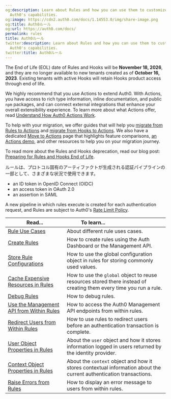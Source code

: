 ```yaml
---
og:description: Learn about Rules and how you can use them to customize and extend
  Auth0's capabilities.
og:image: https://cdn2.auth0.com/docs/1.14553.0/img/share-image.png
og:title: Auth0ルール
og:url: https://auth0.com/docs/
permalink: rules
title: Auth0ルール
twitter:description: Learn about Rules and how you can use them to customize and extend
  Auth0's capabilities.
twitter:title: Auth0ルール
---
```


<Warning>

The End of Life (EOL) date of Rules and Hooks will be **November 18, 2026**, and they are no longer available to new tenants created as of **October 16, 2023**. Existing tenants with active Hooks will retain Hooks product access through end of life.

We highly recommend that you use Actions to extend Auth0. With Actions, you have access to rich type information, inline documentation, and public `npm` packages, and can connect external integrations that enhance your overall extensibility experience. To learn more about what Actions offer, read [Understand How Auth0 Actions Work](/docs/customize/actions/actions-overview).

To help with your migration, we offer guides that will help you [migrate from Rules to Actions](/docs/customize/actions/migrate/migrate-from-rules-to-actions) and [migrate from Hooks to Actions](/docs/customize/actions/migrate/migrate-from-hooks-to-actions). We also have a dedicated [Move to Actions](https://auth0.com/extensibility/movetoactions) page that highlights feature comparisons, [an Actions demo](https://www.youtube.com/watch?v=UesFSY1klrI), and other resources to help you on your migration journey.

To read more about the Rules and Hooks deprecation, read our blog post: [Preparing for Rules and Hooks End of Life](https://auth0.com/blog/preparing-for-rules-and-hooks-end-of-life/).

</Warning>

ルールは、プロトコル固有のアーティファクトが生成される認証パイプラインの一部として、さまざまな状況で使用できます。

* an <Tooltip tip="ID Token: Credential meant for the client itself, rather than for accessing a resource." cta="View Glossary" href="/docs/glossary?term=ID+token">ID token</Tooltip> in <Tooltip tip="ID Token: Credential meant for the client itself, rather than for accessing a resource." cta="View Glossary" href="/docs/glossary?term=OpenID">OpenID</Tooltip> Connect (OIDC)
* an <Tooltip tip="Access Token: Authorization credential, in the form of an opaque string or JWT, used to access an API." cta="View Glossary" href="/docs/glossary?term=access+token">access token</Tooltip> in <Tooltip tip="Access Token: Authorization credential, in the form of an opaque string or JWT, used to access an API." cta="View Glossary" href="/docs/glossary?term=OAuth+2.0">OAuth 2.0</Tooltip>
* an assertion in <Tooltip tip="Security Assertion Markup Language (SAML): Standardized protocol allowing two parties to exchange authentication information without a password." cta="View Glossary" href="/docs/glossary?term=SAML">SAML</Tooltip>

A new pipeline in which rules execute is created for each authentication request, and Rules are subject to Auth0's [Rate Limit Policy](/docs/troubleshoot/customer-support/operational-policies/rate-limit-policy).

<table class="table"><thead>
<tr>
<th><strong>Read...</strong></th>
<th><strong>To learn...</strong>                                </th>
</tr>
</thead>
<tbody>
<tr>
<td><a href="/docs/customize/actions/use-cases">Rule Use Cases</a></td>
<td>About different rule uses cases.</td>
</tr>
<tr>
<td><a href="/docs/customize/rules/create-rules">Create Rules</a></td>
<td>How to create rules using the Auth Dashboard or the Management API.</td>
</tr>
<tr>
<td><a href="/docs/customize/rules/configuration">Store Rule Configurations</a></td>
<td>How to use the global configuration object in rules for storing commonly used values.</td>
</tr>
<tr>
<td><a href="/docs/customize/rules/cache-resources">Cache Expensive Resources in Rules</a></td>
<td>How to use the <code>global</code> object to reuse resources stored there instead of creating them every time you run a rule.</td>
</tr>
<tr>
<td><a href="/docs/customize/rules/debug-rules">Debug Rules</a></td>
<td>How to debug rules.</td>
</tr>
<tr>
<td><a href="/docs/customize/rules/use-management-api">Use the Management API from Within Rules</a></td>
<td>How to access the Auth0 Management API endpoints from within rules.</td>
</tr>
<tr>
<td><a href="/docs/customize/rules/redirect-users">Redirect Users from Within Rules</a></td>
<td>How to use rules to redirect users before an authentication transaction is complete.</td>
</tr>
<tr>
<td><a href="/docs/customize/rules/user-object-in-rules">User Object Properties in Rules</a></td>
<td>About the <code>user</code> object and how it stores information logged in users returned by the identity provider.</td>
</tr>
<tr>
<td><a href="/docs/customize/rules/context-object">Context Object Properties in Rules</a></td>
<td>About the <code>context</code> object and how it stores contextual information about the current authentication transactions.</td>
</tr>
<tr>
<td><a href="/docs/customize/rules/raise-errors-from-rules">Raise Errors from Rules</a></td>
<td>How to display an error message to users from within rules.</td>
</tr>
</tbody>
</table>